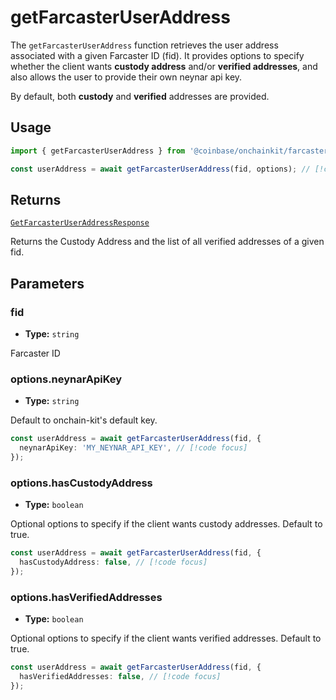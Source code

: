 # getFarcasterUserAddress

The `getFarcasterUserAddress` function retrieves the user address associated
with a given Farcaster ID (fid). It provides options to specify whether
the client wants **custody address** and/or **verified addresses**,
and also allows the user to provide their own neynar api key.

By default, both **custody** and **verified** addresses are provided.

## Usage

```ts
import { getFarcasterUserAddress } from '@coinbase/onchainkit/farcaster';

const userAddress = await getFarcasterUserAddress(fid, options); // [!code focus]
```

## Returns

[`GetFarcasterUserAddressResponse`](/farcaster/types#getfarcasteruseraddressresponse)

Returns the Custody Address and the list of all verified addresses of a given fid.

## Parameters

### fid

- **Type:** `string`

Farcaster ID

### options.neynarApiKey

- **Type:** `string`

Default to onchain-kit's default key.

```ts
const userAddress = await getFarcasterUserAddress(fid, {
  neynarApiKey: 'MY_NEYNAR_API_KEY', // [!code focus]
});
```

### options.hasCustodyAddress

- **Type:** `boolean`

Optional options to specify if the client wants custody addresses. Default to true.

```ts
const userAddress = await getFarcasterUserAddress(fid, {
  hasCustodyAddress: false, // [!code focus]
});
```

### options.hasVerifiedAddresses

- **Type:** `boolean`

Optional options to specify if the client wants verified addresses. Default to true.

```ts
const userAddress = await getFarcasterUserAddress(fid, {
  hasVerifiedAddresses: false, // [!code focus]
});
```
